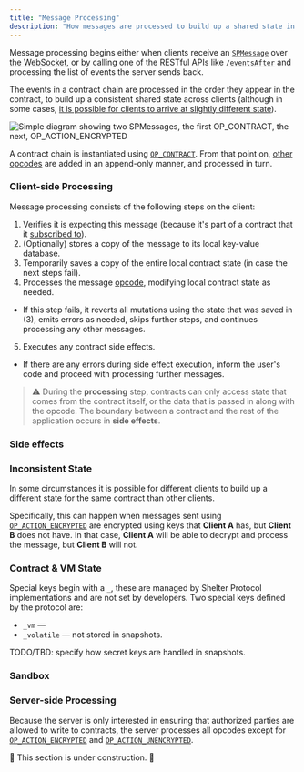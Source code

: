 ```yaml
---
title: "Message Processing"
description: "How messages are processed to build up a shared state in Shelter Protocol"
---
```


Message processing begins either when clients receive an [`SPMessage`](spmessage) over [the WebSocket](server-api#server-entry), or by calling one of the RESTful APIs like [`/eventsAfter`](server-api#eventsafter) and processing the list of events the server sends back.

The events in a contract chain are processed in the order they appear in the contract, to build up a consistent shared state across clients (although in some cases, [it is possible for clients to arrive at slightly different state](#inconsistent-state)).

<img src={spmessageRef} alt="Simple diagram showing two SPMessages, the first OP_CONTRACT, the next, OP_ACTION_ENCRYPTED" class="center" />

A contract chain is instantiated using [`OP_CONTRACT`](opcodes#op_contract). From that point on, [other opcodes](opcodes) are added in an append-only manner, and processed in turn.

### Client-side Processing

Message processing consists of the following steps on the client:

1. Verifies it is expecting this message (because it's part of a contract that it [subscribed to](server-api#client-sub)).
2. (Optionally) stores a copy of the message to its local key-value database.
3. Temporarily saves a copy of the entire local contract state (in case the next steps fail).
4. Processes the message [opcode](opcodes), modifying local contract state as needed.
  - If this step fails, it reverts all mutations using the state that was saved in (3), emits errors as needed, skips further steps, and continues processing any other messages.
5. Executes any contract side effects.
  - If there are any errors during side effect execution, inform the user's code and proceed with processing further messages.

> ⚠︎ During the **processing** step, contracts can only access state that comes from the contract itself, or the data that is passed in along with the opcode. The boundary between a contract and the rest of the application occurs in **side effects**.

### Side effects



### Inconsistent State

In some circumstances it is possible for different clients to build up a different state for the same contract than other clients.

Specifically, this can happen when messages sent using [`OP_ACTION_ENCRYPTED`](opcodes#op_action_encrypted) are encrypted using keys that **Client A** has, but **Client B** does not have. In that case, **Client A** will be able to decrypt and process the message, but **Client B** will not.

### Contract & VM State

Special keys begin with a `_`, these are managed by Shelter Protocol implementations and are not set by developers. Two special keys defined by the protocol are:

- `_vm` —
- `_volatile` — not stored in snapshots.

TODO/TBD: specify how secret keys are handled in snapshots.

### Sandbox


### Server-side Processing

Because the server is only interested in ensuring that authorized parties are allowed to write to contracts, the server processes all opcodes except for [`OP_ACTION_ENCRYPTED`](opcodes#op_action_encrypted) and [`OP_ACTION_UNENCRYPTED`](opcodes#op_action_unencrypted).

🚧 This section is under construction. 🚧